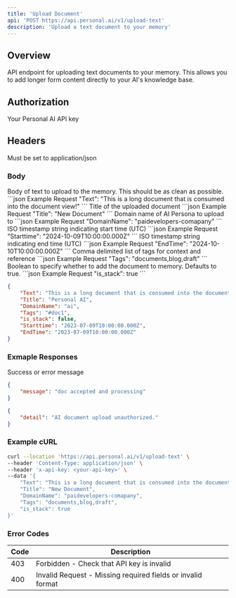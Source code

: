 ```yaml
---
title: 'Upload Document'
api: 'POST https://api.personal.ai/v1/upload-text'
description: 'Upload a text document to your memory'
---
```


## Overview

API endpoint for uploading text documents to your memory. This allows you to add longer form content directly to your AI's knowledge base.


## Authorization
<ParamField header="x-api-key" type="string" required>
  Your Personal AI API key
</ParamField>


## Headers

<ParamField header="Content-Type" type="string" required>
  Must be set to application/json
</ParamField>


### Body

<ParamField body="Text" type="string" required>
  Body of text to upload to the memory. This should be as clean as possible.
    ```json Example Request
"Text": "This is a long document that is consumed into the document view!"
```
</ParamField>

<ParamField body="Title" type="string" optional>
  Title of the uploaded document
  ```json Example Request
"Title": "New Document"
```
</ParamField>

<ParamField body="DomainName" type="string" required>
  Domain name of AI Persona to upload to
  ```json Example Request
"DomainName": "paidevelopers-comapany"
```
</ParamField>

<ParamField body="Starttime" type="string" optional>
  ISO timestamp string indicating start time (UTC)
  ```json Example Request
"Starttime": "2024-10-09T10:00:00.000Z"
```
</ParamField>

<ParamField body="EndTime" type="string" optional>
  ISO timestamp string indicating end time (UTC)
  ```json Example Request
"EndTime": "2024-10-10T10:00:00.000Z"
```
</ParamField>

<ParamField body="Tags" type="string" optional>
  Comma delimited list of tags for context and reference
  ```json Example Request
"Tags": "documents,blog,draft"
```
</ParamField>

<ParamField body="is_stack" type="boolean" optional>
  Boolean to specify whether to add the document to memory. Defaults to true.
  ```json Example Request
"is_stack": true
```
</ParamField>

```json Example
{
    "Text": "This is a long document that is consumed into the document view.",
    "Title": "Personal AI",
    "DomainName": "ai",
    "Tags": "#doc1",
    "is_stack": false,
    "Starttime": "2023-07-09T10:00:00.000Z",
    "EndTime": "2023-07-09T10:00:00.000Z"
}
```

### Exmaple Responses

<ResponseField name="message" type="string">
  Success or error message
</ResponseField>

```json Example Success Response
{
    "message": "doc accepted and processing"
}
```

```json Example Error Response
{
    "detail": "AI document upload unauthorized."
}
```

### Example cURL

```bash cURL
curl --location 'https://api.personal.ai/v1/upload-text' \
--header 'Content-Type: application/json' \
--header 'x-api-key: <your-api-key>' \
--data '{
    "Text": "This is a long document that is consumed into the document view.",
    "Title": "New Document",
    "DomainName": "paidevelopers-comapany",
    "Tags": "documents,blog,draft",
    "is_stack": true
}'
```

### Error Codes

| Code | Description |
| --- | --- |
| 403 | Forbidden - Check that API key is invalid |
| 400 | Invalid Request - Missing required fields or invalid format |
